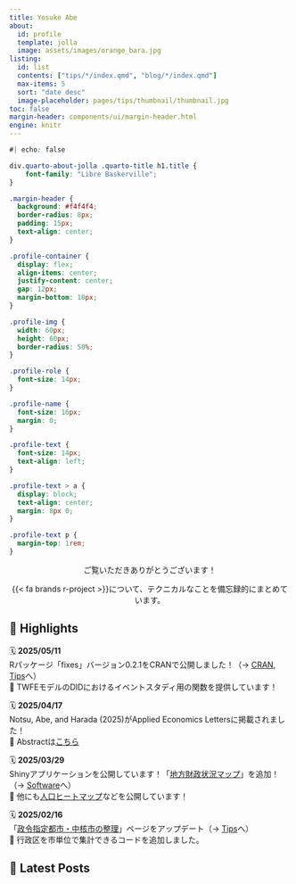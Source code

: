 ```yaml
---
title: Yosuke Abe
about: 
  id: profile
  template: jolla
  image: assets/images/orange_bara.jpg
listing: 
  id: list
  contents: ["tips/*/index.qmd", "blog/*/index.qmd"]
  max-items: 5
  sort: "date desc"
  image-placeholder: pages/tips/thumbnail/thumbnail.jpg
toc: false
margin-header: components/ui/margin-header.html
engine: knitr
---
```


```css
#| echo: false

div.quarto-about-jolla .quarto-title h1.title {
    font-family: "Libre Baskerville";
}

.margin-header {
  background: #f4f4f4;
  border-radius: 8px;
  padding: 15px;
  text-align: center;
}

.profile-container {
  display: flex;
  align-items: center;
  justify-content: center;
  gap: 12px;
  margin-bottom: 10px;
}

.profile-img {
  width: 60px;
  height: 60px;
  border-radius: 50%;
}

.profile-role {
  font-size: 14px;
}

.profile-name {
  font-size: 16px;
  margin: 0;
}

.profile-text {
  font-size: 14px;
  text-align: left;
}

.profile-text > a {
  display: block;
  text-align: center;
  margin: 8px 0;
}

.profile-text p {
  margin-top: 1rem;
}

```

:::: {#profile}

::: {style="text-align: center"}
ご覧いただきありがとうございます！

{{< fa brands r-project >}}について、テクニカルなことを備忘録的にまとめています。
:::

::::

## 🌟 Highlights

🗓 **2025/05/11**  
Rパッケージ「[fixes]{.fira-code}」バージョン0.2.1をCRANで公開しました！（→ [CRAN](https://cran.r-project.org/web/packages/fixes/index.html), [Tips](pages/tips/241230_fixes/index.qmd)へ）  
📌 TWFEモデルのDIDにおけるイベントスタディ用の関数を提供しています！


🗓 **2025/04/17**  
Notsu, Abe, and Harada (2025)がApplied Economics Lettersに掲載されました！  
📌 Abstractは[こちら](pages/research/notsu_et_al_2025.qmd)

🗓 **2025/03/29**  
Shinyアプリケーションを公開しています！「[地方財政状況マップ](https://yo5uke.shinyapps.io/tax_revenue_heatmap/)」を追加！（→ [Software](pages/software/index.qmd)へ）  
📌 他にも[人口ヒートマップ](https://yo5uke.shinyapps.io/japan_population_heatmap/)などを公開しています！

🗓 **2025/02/16**  
「[政令指定都市・中核市の整理](pages/tips/240414_benri_seirei/index.qmd)」ページをアップデート（→ [Tips](pages/tips/index.qmd)へ）  
📌 行政区を市単位で集計できるコードを追加しました。

## 📜 Latest Posts

::: {#list}
:::
